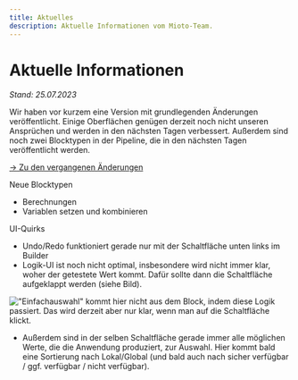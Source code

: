 ```yaml
---
title: Aktuelles
description: Aktuelle Informationen vom Mioto-Team.
---
```


# Aktuelle Informationen

*Stand: 25.07.2023*

Wir haben vor kurzem eine Version mit grundlegenden Änderungen veröffentlicht. Einige Oberflächen genügen derzeit noch nicht unseren Ansprüchen und werden in den nächsten Tagen verbessert. Außerdem sind noch zwei Blocktypen in der Pipeline, die in den nächsten Tagen veröffentlicht werden.

[-> Zu den vergangenen Änderungen](/blog "Changelog")

Neue Blocktypen

* Berechnungen
* Variablen setzen und kombinieren

UI-Quirks

* Undo/Redo funktioniert gerade nur mit der Schaltfläche unten links im Builder
* Logik-UI ist noch nicht optimal, insbesondere wird nicht immer klar, woher der getestete Wert kommt. Dafür sollte dann die Schaltfläche aufgeklappt werden (siehe Bild).

![](</img/sc logik ui.png> "\"Einfachauswahl\" kommt hier nicht aus dem Block, indem diese Logik passiert. Das wird derzeit aber nur klar, wenn man auf die Schaltfläche klickt.")

* Außerdem sind in der selben Schaltfläche gerade immer alle möglichen Werte, die die Anwendung produziert, zur Auswahl. Hier kommt bald eine Sortierung nach Lokal/Global (und bald auch nach sicher verfügbar / ggf. verfügbar / nicht verfügbar).
